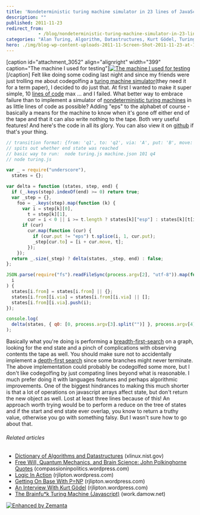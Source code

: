 ```yaml
---
title: 'Nondeterministic turing machine simulator in 23 lines of JavaScript'
description: ""
published: 2011-11-23
redirect_from: 
            - /blog/nondeterministic-turing-machine-simulator-in-23-lines-of-javascript/swizec/3047
categories: "Alan Turing, Algorithm, Datastructures, Kurt Gödel, Turing machine, Uncategorized"
hero: ./img/blog-wp-content-uploads-2011-11-Screen-Shot-2011-11-23-at-10.10.32-PM.png
---
```

\[caption id=&quot;attachment_3052&quot; align=&quot;alignright&quot; width=&quot;399&quot; caption=&quot;The machine I used for testing&quot;][![The machine I used for testing](http://swizec.com/blog/wp-content/uploads/2011/11/Screen-Shot-2011-11-23-at-10.10.32-PM.png "The machine I used for testing")](./img/blog-wp-content-uploads-2011-11-Screen-Shot-2011-11-23-at-10.10.32-PM.png)\[/caption] Felt like doing some coding last night and since my friends were just trolling me about codegolfing a [turing machine simulator](http://en.wikipedia.org/wiki/Turing_machine "Turing machine")(they need it for a term paper), I decided to do just that. At first I wanted to make it super simple, 10 [lines of code](http://en.wikipedia.org/wiki/Source_lines_of_code "Source lines of code") max ... and I failed. What better way to embrace failure than to implement a simulator of [nondeterministic turing machines](http://en.wikipedia.org/wiki/Non-deterministic_Turing_machine "Non-deterministic Turing machine") in as little lines of code as possible? Adding &quot;eps&quot; to the alphabet of course - basically a means for the machine to know when it&#x27;s gone off either end of the tape and that it can also write nothing to the tape. Both very useful features! And here&#x27;s the code in all its glory. You can also view it on [github](https://github.com/Swizec/random-coding/blob/master/turing.js) if that&#x27;s your thing.

```javascript
// transition format: {from: 'q1', to: 'q2', via: 'A', put: 'B', move: 1/-1}
// spits out whether end state was reached
// basic way to run:  node turing.js machine.json 101 q4
// node turing.js

var _ = require("underscore"),
  states = {};

var delta = function (states, step, end) {
  if (_.keys(step).indexOf(end) >= 0) return true;
  var _step = {},
    foo = _.keys(step).map(function (k) {
      var i = step[k][0],
        t = step[k][1],
        cur = i < 0 || i >= t.length ? states[k]["esp"] : states[k][t[i]];
      if (cur)
        cur.map(function (cur) {
          if (cur.put != "eps") t.splice(i, 1, cur.put);
          _step[cur.to] = [i + cur.move, t];
        });
    });
  return _.size(_step) ? delta(states, _step, end) : false;
};

JSON.parse(require("fs").readFileSync(process.argv[2], "utf-8")).map(function (
  i
) {
  states[i.from] = states[i.from] || {};
  states[i.from][i.via] = states[i.from][i.via] || [];
  states[i.from][i.via].push(i);
});

console.log(
  delta(states, { q0: [0, process.argv[3].split("")] }, process.argv[4])
);
```

Basically what you&#x27;re doing is performing a [breadth-first-search](http://en.wikipedia.org/wiki/Breadth-first_search "Breadth-first search") on a graph, looking for the end state and a pinch of complications with observing contents the tape as well. You should make sure not to accidentally implement a [depth-first search](http://en.wikipedia.org/wiki/Depth-first_search "Depth-first search") since some branches might never terminate. The above implementation could probably be codegolfed some more, but I don&#x27;t like codegolfing by just compating lines beyond what is reasonable. I much prefer doing it with languages features and perhaps algorithmic improvements. One of the biggest hindrances to making this much shorter is that a lot of operations on javascript arrays affect state, but don&#x27;t return the new object as well. Lost at least three lines because of this! An approach worth trying would be to perform a reduce on the tree of states and if the start and end state ever overlap, you know to return a truthy value, otherwise you go with something falsy. But I wasn&#x27;t sure how to go about that.

###### Related articles

- [Dictionary of Algorithms and Datastructures](http://xlinux.nist.gov/dads//) (xlinux.nist.gov)
- [Free Will, Quantum Mechanics, and Brain Science: John Polkinghorne Quotes](http://compassioninpolitics.wordpress.com/2011/09/29/free-will-quantum-theory-and-brain-science/) (compassioninpolitics.wordpress.com)
- [Logic In Action](http://rjlipton.wordpress.com/2011/07/28/logic-in-action/) (rjlipton.wordpress.com)
- [Getting On Base With P=NP](http://rjlipton.wordpress.com/2011/07/04/getting-on-base-with-pnp/) (rjlipton.wordpress.com)
- [An Interview With Kurt Gödel](http://rjlipton.wordpress.com/2011/10/31/an-interview-with-kurt-gdel/) (rjlipton.wordpress.com)
- [The Brainfu\*k Turing Machine (Javascript)](http://work.damow.net/random/bf-turing/) (work.damow.net)

[![Enhanced by Zemanta](http://img.zemanta.com/zemified_e.png?x-id=c89197ff-e3d0-4791-867f-053288550625)](http://www.zemanta.com/ "Enhanced by Zemanta")